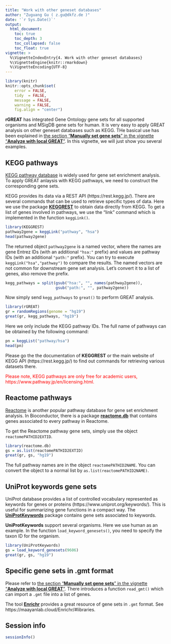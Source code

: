 ```yaml
---
title: "Work with other geneset databases"
author: "Zuguang Gu ( z.gu@dkfz.de )"
date: '`r Sys.Date()`'
output:
  html_document:
    toc: true
    toc_depth: 3
    toc_collapsed: false
    toc_float: true
vignette: >
  %\VignetteIndexEntry{4. Work with other geneset databases}
  %\VignetteEngine{knitr::rmarkdown}
  %\VignetteEncoding{UTF-8}
---
```


```r
library(knitr)
knitr::opts_chunk$set(
    error = FALSE,
    tidy  = FALSE,
    message = FALSE,
    warning = FALSE,
    fig.align = "center")
```


**rGREAT** has integrated Gene Ontology gene sets for all supported organisms and MSigDB gene sets for human. 
It is very easy to apply GREAT analysis on other geneset databases such as KEGG. THe basical use has been
explained in [the section "**Manually set gene sets**" in the vignette "**Analyze with local GREAT**"](local-GREAT.html#manually-set-gene-sets).
In this vignette, we will just show you several examples.


## KEGG pathways

[KEGG pathway database](https://www.genome.jp/kegg/pathway.html) is widely used for gene set enrichment analysis. To apply
GREAT anlaysis with KEGG pathways, we need to construct the corresponding gene sets.

KEGG provides its data via a REST API (https://rest.kegg.jp/). There are several commands that can be used to retrieve specific types of data.
Here we use the package [**KEGGREST**](https://bioconductor.org/packages/KEGGREST/) to obtain data directly from KEGG.
To get a list of genes involved in pathways, we use the "link" command which is implemented in the function `keggLink()`. 

```r
library(KEGGREST)
pathway2gene = keggLink("pathway", "hsa")
head(pathway2gene)
```

The returned object `pathway2gene` is a named vector, where the names are gene
Entrez IDs (with an additional `"hsa:"` prefix) and values are pathway IDs
(with an additional `"path:"` prefix). You can try to execute `keggLink("hsa","pathway")` 
to compare the results. The named vectors are not common for
downstream gene set analysis. Let's convert it to a list of genes, also remove the prefix.


```r
kegg_pathways = split(gsub("hsa:", "", names(pathway2gene)),
	                  gsub("path:", "", pathway2gene))
```

Now simply send `kegg_pathways` to `great()` to perform GREAT analysis.

```r
library(rGREAT)
gr = randomRegions(genome = "hg19")
great(gr, kegg_pathways, "hg19")
```

Here we only include the KEGG pathway IDs. The full name of pathways can be obtained by the following command:

```r
pn = keggList("pathway/hsa")
head(pn)
```

Please go the the documentation of **KEGGREST** or the main website of KEGG API (https://rest.kegg.jp/) to find out
commands for retrieving various datasets there.

<p style="color:red;">Please note, KEGG pathways are only free for academic users, https://www.pathway.jp/en/licensing.html.</p>


## Reactome pathways

[Reactome](https://reactome.org/) is another popular pathway database for gene set enrichment analysis. 
In Bioconductor, there is a package [**reactome.db**](https://bioconductor.org/packages/reactome.db/) that
contains genes associated to every pathway in Reactome.

To get the Reactome pathway gene sets, simply use the object `reactomePATHID2EXTID`.

```r
library(reactome.db)
gs = as.list(reactomePATHID2EXTID)
great(gr, gs, "hg19")
```

The full pathway names are in the object `reactomePATHID2NAME`. You can convert the object to a normal list by `as.list(reactomePATHID2NAME)`.

## UniProt keywords gene sets

UniProt database provides a list of controlled vocabulary represented as keywords for genes or proteins (https://www.uniprot.org/keywords/). 
This is useful for summarizing gene functions in a compact way. The [**UniProtKeywords**](https://bioconductor.org/packages/UniProtKeywords/) package contains
gene sets associated to keywords.

**UniProtKeywords** support several organisms. Here we use human as an example.
In the function `load_keyword_genesets()`, you need to specify the taxon ID for the organism.

```r
library(UniProtKeywords)
gs = load_keyword_genesets(9606)
great(gr, gs, "hg19")
```


## Specific gene sets in .gmt format

Please refer to [the section "**Manually set gene sets**" in the vignette "**Analyze with local GREAT**"](local-GREAT.html#manually-set-gene-sets). 
There introduces a function `read_gmt()` which can import a `.gmt` file into a list of genes.

The tool [**Enrichr**](https://maayanlab.cloud/Enrichr/) provides a great resource of gene sets in `.gmt` format. See https://maayanlab.cloud/Enrichr/#libraries.


## Session info

```r
sessionInfo()
```
